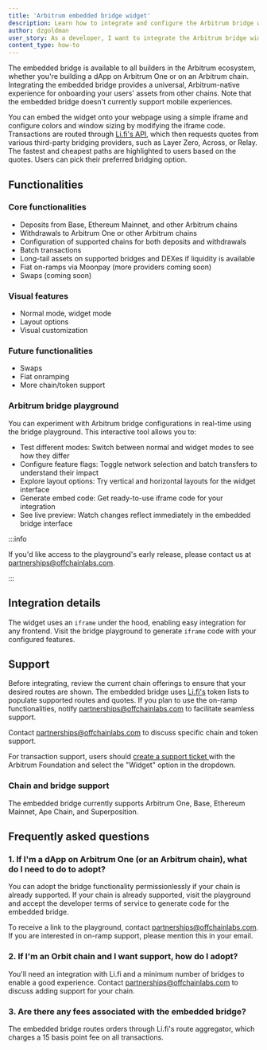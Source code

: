 ```yaml
---
title: 'Arbitrum embedded bridge widget'
description: Learn how to integrate and configure the Arbitrum bridge widget in your dApp
author: dzgoldman
user_story: As a developer, I want to integrate the Arbitrum bridge widget into my application.
content_type: how-to
---
```


The embedded <a data-quicklook-from="bridge">bridge</a> is available to all builders in the <a data-quicklook-from="arbitrum">Arbitrum</a> ecosystem, whether you're building a dApp on <a data-quicklook-from="arbitrum-one">Arbitrum One</a> or on an <a data-quicklook-from="arbitrum-chain">Arbitrum chain</a>. Integrating the embedded bridge provides a universal, Arbitrum-native experience for onboarding your users' assets from other chains. Note that the embedded bridge doesn't currently support mobile experiences.

You can embed the widget onto your webpage using a simple iframe and configure colors and window sizing by modifying the iframe code. Transactions are routed through [Li.fi's API](http://Li.fi), which then requests quotes from various third-party bridging providers, such as Layer Zero, Across, or Relay. The fastest and cheapest paths are highlighted to users based on the quotes. Users can pick their preferred bridging option.

## Functionalities

### Core functionalities

- Deposits from Base, Ethereum Mainnet, and other <a data-quicklook-from="arbitrum-chains">Arbitrum chains</a>
- Withdrawals to Arbitrum One or other Arbitrum chains
- Configuration of supported chains for both deposits and withdrawals
- Batch transactions
- Long-tail assets on supported bridges and DEXes if liquidity is available
- Fiat on-ramps via Moonpay (more providers coming soon)
- Swaps (coming soon)

### Visual features

- Normal mode, widget mode
- Layout options
- Visual customization

### Future functionalities

- Swaps
- Fiat onramping
- More chain/token support

### Arbitrum bridge playground

You can experiment with Arbitrum bridge configurations in real-time using the bridge playground. This interactive tool allows you to:

- Test different modes: Switch between normal and widget modes to see how they differ
- Configure feature flags: Toggle network selection and batch transfers to understand their impact
- Explore layout options: Try vertical and horizontal layouts for the widget interface
- Generate embed code: Get ready-to-use iframe code for your integration
- See live preview: Watch changes reflect immediately in the embedded bridge interface

:::info

If you'd like access to the playground's early release, please contact us at [partnerships@offchainlabs.com](mailto:partnerships@offchainlabs.com).

:::

## Integration details

The widget uses an `iframe` under the hood, enabling easy integration for any frontend. Visit the bridge playground to generate `iframe` code with your configured features.

## Support

Before integrating, review the current chain offerings to ensure that your desired routes are shown. The embedded bridge uses [Li.fi's](https://docs.li.fi/api-reference/fetch-all-known-tokens) token lists to populate supported routes and quotes. If you plan to use the on-ramp functionalities, notify [partnerships@offchainlabs.com](mailto:partnerships@offchainlabs.com) to facilitate seamless support.

Contact [partnerships@offchainlabs.com](mailto:partnerships@offchainlabs.com) to discuss specific chain and token support.

For transaction support, users should [create a support ticket ](https://support.arbitrum.io/hc/en-gb/requests/new) with the Arbitrum Foundation and select the "Widget" option in the dropdown.

### Chain and bridge support

The embedded bridge currently supports Arbitrum One, Base, Ethereum Mainnet, Ape Chain, and Superposition.

## Frequently asked questions

### 1. If I'm a dApp on Arbitrum One (or an Arbitrum chain), what do I need to do to adopt?

You can adopt the bridge functionality permissionlessly if your chain is already supported. If your chain is already supported, visit the playground and accept the developer terms of service to generate code for the embedded bridge.

To receive a link to the playground, contact [partnerships@offchainlabs.com](mailto:partnerships@offchainlabs.com). If you are interested in on-ramp support, please mention this in your email.

### 2. If I'm an Orbit chain and I want support, how do I adopt?

You'll need an integration with Li.fi and a minimum number of bridges to enable a good experience. Contact [partnerships@offchainlabs.com](mailto:partnerships@offchainlabs.com) to discuss adding support for your chain.

### 3. Are there any fees associated with the embedded bridge?

The embedded bridge routes orders through Li.fi's route aggregator, which charges a 15 basis point fee on all transactions.
